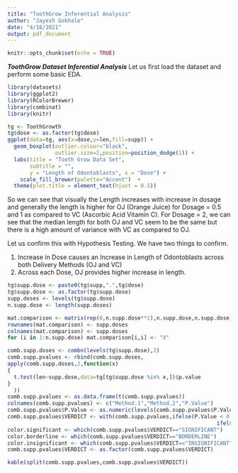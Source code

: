 ```yaml
---
title: "ToothGrow Inferential Analysis"
author: "Jayesh Gokhale"
date: "4/18/2021"
output: pdf_document
---
```


```r
knitr::opts_chunk$set(echo = TRUE)
```

***ToothGrow Dataset Inferential Analysis***
Let us first load the dataset and perform some basic EDA.

```r
library(datasets)
library(ggplot2)
library(RColorBrewer)
library(combinat)
library(knitr)

tg <- ToothGrowth
tg$dose <- as.factor(tg$dose)
ggplot(data=tg, aes(x=dose,y=len,fill=supp)) +
  geom_boxplot(outlier.colour="black", 
               outlier.size=2,position=position_dodge(1)) + 
  labs(title = "Tooth Grow Data Set",
       subtitle = "",
       y = "Length of Odontoblasts", x = "Dose") +
    scale_fill_brewer(palette="Accent")  +
  theme(plot.title = element_text(hjust = 0.5))  
```

So we can see that visually the Length increases with increase in dosage and generally the length is higher for OJ (Orange Juice) for Dosage = 0.5 and 1 as compared to VC (Ascorbic Acid Vitamin C). For Dosage = 2, we can see that the median length for both OJ and VC seem to be the same but there is a high amount of variance with VC as compared to OJ.

Let us confirm this with Hypothesis Testing. We have two things to confirm.

1. Increase in Dose causes an Increase in Length of Odontoblasts across both Delivery Methods (OJ and VC)
2. Across each Dose, OJ provides higher increase in length.

```r
tg$supp.dose <- paste0(tg$supp,".",tg$dose)
tg$supp.dose <- as.factor(tg$supp.dose)
supp.doses <- levels(tg$supp.dose)
n.supp.dose <- length(supp.doses)

mat.comparison <- matrix(rep(0,n.supp.dose**2),n.supp.dose,n.supp.dose)
rownames(mat.comparison) <- supp.doses
colnames(mat.comparison) <- supp.doses
for (i in 1:n.supp.dose) mat.comparison[i,i] <- "X"

comb.supp.doses <- combn(levels(tg$supp.dose),2)
comb.supp.pvalues <- rbind(comb.supp.doses,
apply(comb.supp.doses,2,function(x)
{
  t.test(len~supp.dose,data=tg[tg$supp.dose %in% x,])$p.value
}
  ))
comb.supp.pvalues <- as.data.frame(t(comb.supp.pvalues))
colnames(comb.supp.pvalues) <- c("Method.1","Method.2","P.Value")
comb.supp.pvalues$P.Value <- as.numeric(levels(comb.supp.pvalues$P.Value)[comb.supp.pvalues$P.Value])
comb.supp.pvalues$VERDICT <- with(comb.supp.pvalues,ifelse(P.Value < 0.05,"SIGNIFICANT",
                                                                  ifelse((P.Value >= 0.05) & (P.Value < 0.1), "BORDERLINE","INSIGNIFICANT")))
color.significant <- which(comb.supp.pvalues$VERDICT=="SIGNIFICANT")
color.borderline <- which(comb.supp.pvalues$VERDICT=="BORDERLINE")
color.insignificant <- which(comb.supp.pvalues$VERDICT=="INSIGNIFICANT")
comb.supp.pvalues$VERDICT <- as.factor(comb.supp.pvalues$VERDICT)

kable(split(comb.supp.pvalues,comb.supp.pvalues$VERDICT))
```
